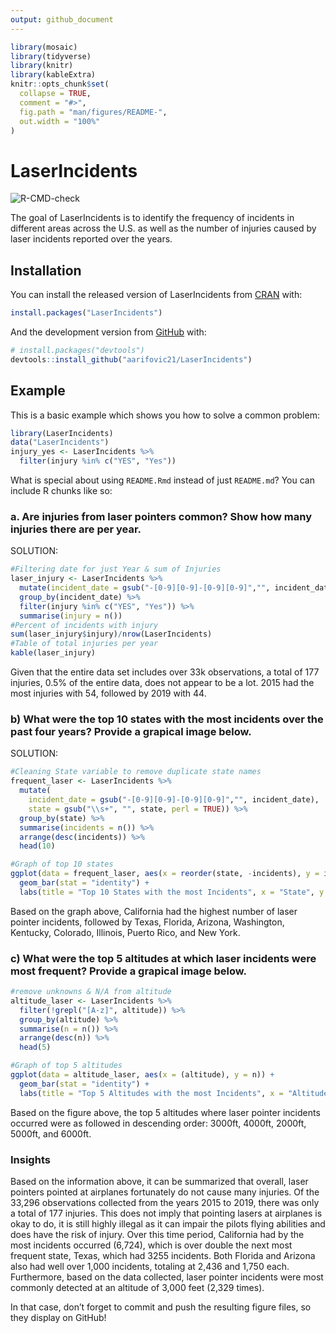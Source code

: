 ```yaml
---
output: github_document
---
```


<!-- README.md is generated from README.Rmd. Please edit that file -->

```r
library(mosaic)
library(tidyverse)
library(knitr)
library(kableExtra)
knitr::opts_chunk$set(
  collapse = TRUE,
  comment = "#>",
  fig.path = "man/figures/README-",
  out.width = "100%"
)
```

# LaserIncidents

<!-- badges: start -->
![R-CMD-check](https://github.com/aarifovic21/LaserIncidents/workflows/R-CMD-check/badge.svg)
<!-- badges: end -->

The goal of LaserIncidents is to identify the frequency of incidents in different areas across the U.S. as well as the number of injuries caused by laser incidents reported over the years. 

## Installation

You can install the released version of LaserIncidents from [CRAN](https://CRAN.R-project.org) with:

``` r
install.packages("LaserIncidents")
```

And the development version from [GitHub](https://github.com/) with:

``` r
# install.packages("devtools")
devtools::install_github("aarifovic21/LaserIncidents")
```
## Example

This is a basic example which shows you how to solve a common problem:

```r
library(LaserIncidents)
data("LaserIncidents")
injury_yes <- LaserIncidents %>%
  filter(injury %in% c("YES", "Yes"))
```

What is special about using `README.Rmd` instead of just `README.md`? You can include R chunks like so:

### a. Are injuries from laser pointers common? Show how many injuries there are per year.

SOLUTION:

```r
#Filtering date for just Year & sum of Injuries
laser_injury <- LaserIncidents %>%
  mutate(incident_date = gsub("-[0-9][0-9]-[0-9][0-9]","", incident_date)) %>%
  group_by(incident_date) %>%
  filter(injury %in% c("YES", "Yes")) %>%
  summarise(injury = n())
#Percent of incidents with injury
sum(laser_injury$injury)/nrow(LaserIncidents)
#Table of total injuries per year
kable(laser_injury)
```
Given that the entire data set includes over 33k observations, a total of 177 injuries, 0.5% of the entire data, does not appear to be a lot. 2015 had the most injuries with 54, followed by 2019 with 44.

### b) What were the top 10 states with the most incidents over the past four years? Provide a grapical image below.

SOLUTION:

```r
#Cleaning State variable to remove duplicate state names
frequent_laser <- LaserIncidents %>%
  mutate(
    incident_date = gsub("-[0-9][0-9]-[0-9][0-9]","", incident_date),
    state = gsub("\\s+", "", state, perl = TRUE)) %>%
  group_by(state) %>%
  summarise(incidents = n()) %>%
  arrange(desc(incidents)) %>%
  head(10)

#Graph of top 10 states
ggplot(data = frequent_laser, aes(x = reorder(state, -incidents), y = incidents)) + 
  geom_bar(stat = "identity") + 
  labs(title = "Top 10 States with the most Incidents", x = "State", y = "Incidents")
```
Based on the graph above, California had the highest number of laser pointer incidents, followed by Texas, Florida, Arizona, Washington, Kentucky, Colorado, Illinois, Puerto Rico, and New York.


### c) What were the top 5 altitudes at which laser incidents were most frequent? Provide a grapical image below.

```r
#remove unknowns & N/A from altitude
altitude_laser <- LaserIncidents %>%
  filter(!grepl("[A-z]", altitude)) %>%
  group_by(altitude) %>%
  summarise(n = n()) %>%
  arrange(desc(n)) %>%
  head(5)

#Graph of top 5 altitudes
ggplot(data = altitude_laser, aes(x = (altitude), y = n)) + 
  geom_bar(stat = "identity") + 
  labs(title = "Top 5 Altitudes with the most Incidents", x = "Altitude (ft)", y = "Incidents")
```
Based on the figure above, the top 5 altitudes where laser pointer incidents occurred were as followed in descending order: 3000ft, 4000ft, 2000ft, 5000ft, and 6000ft.

### Insights

Based on the information above, it can be summarized that overall, laser pointers pointed at airplanes fortunately do not cause many injuries. Of the 33,296 observations collected from the years 2015 to 2019, there was only a total of 177 injuries. This does not imply that pointing lasers at airplanes is okay to do, it is still highly illegal as it can impair the pilots flying abilities and does have the risk of injury. Over this time period, California had by the most incidents occurred (6,724), which is over double the next most frequent state, Texas, which had 3255 incidents. Both Florida and Arizona also had well over 1,000 incidents, totaling at 2,436 and 1,750 each. Furthermore, based on the data collected, laser pointer incidents were most commonly detected at an altitude of 3,000 feet (2,329 times).

In that case, don't forget to commit and push the resulting figure files, so they display on GitHub!
